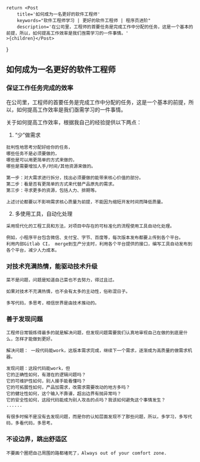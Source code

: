 
    return <Post
        title='如何成为一名更好的软件工程师'
        keywords="软件工程师学习 | 更好的软件工程师 | 程序员进阶"
        description='在公司里，工程师的首要任务是完成工作中分配的任务，这是一个基本的前提，所以，如何提高工作效率是我们亟需学习的一件事情。'
    >{children}</Post>
}

## 如何成为一名更好的软件工程师

### 保证工作任务完成的效率
  在公司里，工程师的首要任务是完成工作中分配的任务，这是一个基本的前提，所以，如何提高工作效率是我们亟需学习的一件事情。
  
  关于如何提高工作效率，根据我自己的经验提供以下两点：
  
  1. “少”做需求
    
    批判性地思考分配好给你的任务，
    哪些任务不是必须要做的，
    哪些是可以用更简单的方式来做的，
    哪些是需要增加人手/时间/其他资源来做的。

    第一步：对大需求进行拆分，找出必须要做的能带来核心价值的部分。
    第二步：看是否有更简单的方式来代替产品原先的需求。
    第三步：寻求更多的资源，包括人力、排期等。

    上述讨论都要以不影响需求核心质量为前提，不能因为缩短开发时间而降低质量。

  2. 多使用工具，自动化处理

    采用现代化的工程工具和方法，对项目中存在的可标准化的流程使用工具自动化处理。

    例如，小程序平台包含微信、支付宝、字节、百度等，每次版本发布都要上传到各个平台。
    利用内部Gitlab CI， merge到生产分支时，利用各个平台提供的接口，编写工具自动发布到各个平台，减少人力成本。
    

### 对技术充满热情，能驱动技术升级

    菜不是问题，问题是知道自己菜也不去努力，得过且过。

    如果对技术不充满热情，也不会有太多的主动性，俗称混日子。

    多写代码，多思考，相信世界是由技术推动的。


### 善于发现问题

    工程师日常锻炼得最多的就是解决问题，但发现问题需要我们认真地审视自己在做的到底是什么，怎样才能做到更好。

    解决问题： 一段代码能work，这版本需求完成，继续下一个需求，逐渐成为高质量的做需求机器。

    发现问题：这段代码能work，但
    它的正确性如何，有潜在的逻辑问题吗？
    它的可维护性如何，别人接手能看懂吗？
    它的可拓展性如何，产品加需求，改需求需要改动的地方多吗？
    它的健壮性如何，这个输入不靠谱，超出边界有抛异常吗？
    它的安全性如何，这段代码能成为别人攻击的点吗？我该如何避免这个事情发生？
    ......

    有很多时候不是没有去发现问题，而是你的认知层面发现不了那些问题，所以，多学习，多写代码，多看代码，多思考。

### 不设边界，跳出舒适区

    不要画个圈把自己周围的路都堵死了，Always out of your comfort zone.